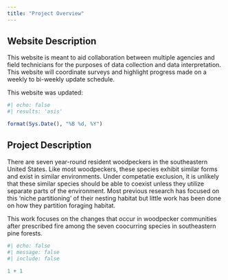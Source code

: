 ```yaml
---
title: "Project Overview"
---
```


## Website Description

This website is meant to aid collaboration between multiple agencies and field technicians for the purposes of data collection and data interpretation. This website will coordinate surveys and highlight progress made on a weekly to bi-weekly update schedule.

This website was updated:
```r
#| echo: false
#| results: 'asis'

format(Sys.Date(), "%B %d, %Y")

```

## Project Description

There are seven year-round resident woodpeckers in the southeastern United States. Like most woodpeckers, these species exhibit similar forms and exist in similar environments. Under competatie exclusion, it is unlikely that these similar species should be able to coexist unless they utilize separate parts of the environment. Most previous research has focused on this 'niche partitioning' of their nesting habitat but little work has been done on how they partition foraging habitat. 

This work focuses on the changes that occur in woodpecker communities after prescribed fire among the seven coocurring species in southeastern pine forests.


```r
#| echo: false
#| message: false
#| include: false

1 + 1
```
